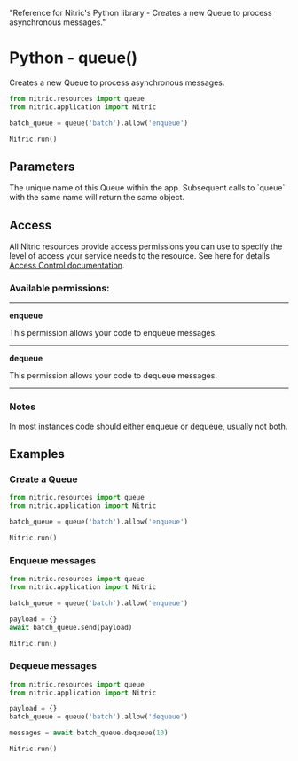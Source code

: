   "Reference for Nitric's Python library - Creates a new Queue to process asynchronous messages."

# Python - queue()

Creates a new Queue to process asynchronous messages.

```python
from nitric.resources import queue
from nitric.application import Nitric

batch_queue = queue('batch').allow('enqueue')

Nitric.run()
```

## Parameters

<Properties>
  <Property name="name" required type="string">
    The unique name of this Queue within the app. Subsequent calls to `queue`
    with the same name will return the same object.
  </Property>
</Properties>

## Access

All Nitric resources provide access permissions you can use to specify the level of access your service needs to the resource. See here for details [Access Control documentation](/assets/access-control).

### Available permissions:

---

**enqueue**

This permission allows your code to enqueue messages.

---

**dequeue**

This permission allows your code to dequeue messages.

---

### Notes

In most instances code should either enqueue or dequeue, usually not both.

## Examples

### Create a Queue

```python
from nitric.resources import queue
from nitric.application import Nitric

batch_queue = queue('batch').allow('enqueue')

Nitric.run()
```

### Enqueue messages

```python
from nitric.resources import queue
from nitric.application import Nitric

batch_queue = queue('batch').allow('enqueue')

payload = {}
await batch_queue.send(payload)

Nitric.run()
```

### Dequeue messages

```python
from nitric.resources import queue
from nitric.application import Nitric

payload = {}
batch_queue = queue('batch').allow('dequeue')

messages = await batch_queue.dequeue(10)

Nitric.run()
```
